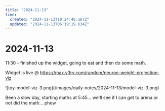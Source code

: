 ```yaml
---
title: "2024-11-13"
time:
  created: "2024-11-13T19:24:46.167Z"
  updated: "2024-11-13T06:19:19.634Z"
---
```


# 2024-11-13

<div className="mt-5 mb-5">
  <SummerDaysGraph day={"2024-11-13"}/>
</div>

11:30 - finished up the widget, going to eat and then do some math.

Widget is live @ https://max.v3rv.com/random/neuron-weight-projection-viz

<div className="flex flex-row w-full h-32 mt-10 mb-[500px]">
  ![toy-model-viz-3.png](/images/daily-notes/2024-11-13/model-viz-3.png)
</div>


Been a slow day, starting maths at 5:45... we'll see if I can get to arena or not
did the math... phew 


